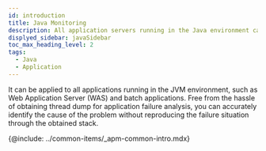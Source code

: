 ```yaml
---
id: introduction
title: Java Monitoring
description: All application servers running in the Java environment can be monitored. This document page is used to introduce Java monitoring products.
displyed_sidebar: javaSidebar
toc_max_heading_level: 2
tags:
  - Java
  - Application
---
```


It can be applied to all applications running in the JVM environment, such as Web Application Server (WAS) and batch applications. Free from the hassle of obtaining thread dump for application failure analysis, you can accurately identify the cause of the problem without reproducing the failure situation through the obtained stack.

{@include: ../common-items/_apm-common-intro.mdx}  
